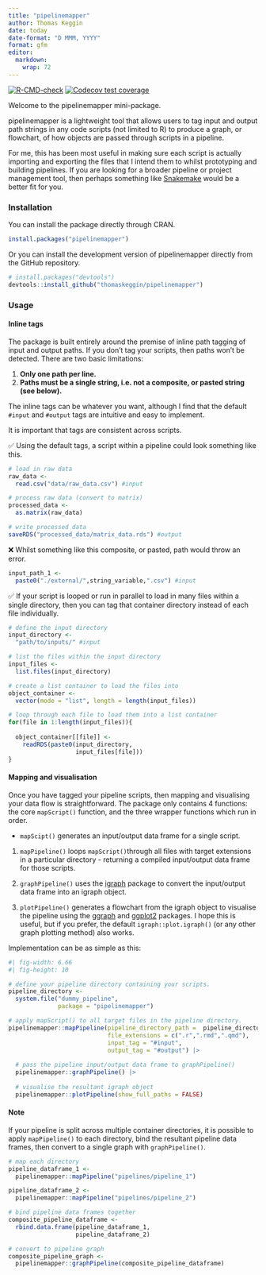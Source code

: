 ```yaml
---
title: "pipelinemapper"
author: Thomas Keggin
date: today
date-format: "D MMM, YYYY"
format: gfm
editor: 
  markdown: 
    wrap: 72
---
```


<!-- badges: start -->
[![R-CMD-check](https://github.com/thomaskeggin/pipelinemapper/actions/workflows/R-CMD-check.yaml/badge.svg)](https://github.com/thomaskeggin/pipelinemapper/actions/workflows/R-CMD-check.yaml)
[![Codecov test coverage](https://codecov.io/gh/thomaskeggin/pipelinemapper/graph/badge.svg)](https://app.codecov.io/gh/thomaskeggin/pipelinemapper)
<!-- badges: end -->

Welcome to the pipelinemapper mini-package.

pipelinemapper is a lightweight tool that allows users to tag input and
output path strings in any code scripts (not limited to R) to produce a
graph, or flowchart, of how objects are passed through scripts in a
pipeline.

For me, this has been most useful in making sure each script is actually
importing and exporting the files that I intend them to whilst
prototyping and building pipelines. If you are looking for a broader
pipeline or project management tool, then perhaps something like
[Snakemake](https://snakemake.readthedocs.io/en/stable/) would be a
better fit for you.

### Installation

You can install the package directly through CRAN.

```r
install.packages("pipelinemapper")
```

Or you can install the development version of pipelinemapper directly from
the GitHub repository.

```r
# install.packages("devtools")
devtools::install_github("thomaskeggin/pipelinemapper")
```

### Usage

#### Inline tags

The package is built entirely around the premise of inline path tagging
of input and output paths. If you don't tag your scripts, then paths
won't be detected. There are two basic limitations:

1.  **Only one path per line.**
2.  **Paths must be a single string, i.e. not a composite, or pasted
    string (see below).**

The inline tags can be whatever you want, although I find that the
default `#input` and `#output` tags are intuitive and easy to implement.

It is important that tags are consistent across scripts.

✅ Using the default tags, a script within a pipeline could look
something like this.

```r
# load in raw data
raw_data <-
  read.csv("data/raw_data.csv") #input

# process raw data (convert to matrix)
processed_data <-
  as.matrix(raw_data)

# write processed data
saveRDS("processed_data/matrix_data.rds") #output

```

❌ Whilst something like this composite, or pasted, path would throw an
error.

```r
input_path_1 <-
  paste0("./external/",string_variable,".csv") #input

```

✅ If your script is looped or run in parallel to load in many files
within a single directory, then you can tag that container directory
instead of each file individually.

```r
# define the input directory
input_directory <-
  "path/to/inputs/" #input

# list the files within the input directory
input_files <-
  list.files(input_directory)

# create a list container to load the files into
object_container <-
  vector(mode = "list", length = length(input_files))

# loop through each file to load them into a list container
for(file in 1:length(input_files)){
  
  object_container[[file]] <-
    readRDS(paste0(input_directory,
                   input_files[file]))
}
```

#### Mapping and visualisation

Once you have tagged your pipeline scripts, then mapping and visualising
your data flow is straightforward. The package only contains 4
functions: the core `mapScript()` function, and the three wrapper
functions which run in order.

-   `mapScipt()` generates an input/output data frame for a single
    script.

1.  `mapPipeline()` loops `mapScript()`through all files with target
    extensions in a particular directory - returning a compiled
    input/output data frame for those scripts.

2.  `graphPipeline()` uses the [igraph](https://r.igraph.org/) package
    to convert the input/output data frame into an igraph object.

3.  `plotPipeline()` generates a flowchart from the igraph object to
    visualise the pipeline using the
    [ggraph](https://ggraph.data-imaginist.com/) and
    [ggplot2](https://ggplot2.tidyverse.org/) packages. I hope this is
    useful, but if you prefer, the default `igraph::plot.igraph()` (or
    any other graph plotting method) also works.

Implementation can be as simple as this:

```r
#| fig-width: 6.66
#| fig-height: 10

# define your pipeline directory containing your scripts.
pipeline_directory <-
  system.file("dummy_pipeline",
              package = "pipelinemapper")

# apply mapScript() to all target files in the pipeline directory.
pipelinemapper::mapPipeline(pipeline_directory_path =  pipeline_directory,
                            file_extensions = c(".r",".rmd",".qmd"),
                            input_tag = "#input",
                            output_tag = "#output") |> 
  
  # pass the pipeline input/output data frame to graphPipeline()
  pipelinemapper::graphPipeline() |> 
  
  # visualise the resultant igraph object
  pipelinemapper::plotPipeline(show_full_paths = FALSE)

```

#### Note

If your pipeline is split across multiple container directories, it is
possible to apply `mapPipeline()` to each directory, bind the resultant
pipeline data frames, then convert to a single graph with
`graphPipeline()`.

```r
# map each directory
pipeline_dataframe_1 <-
  pipelinemapper::mapPipeline("pipelines/pipeline_1")

pipeline_dataframe_2 <-
  pipelinemapper::mapPipeline("pipelines/pipeline_2")

# bind pipeline data frames together
composite_pipeline_dataframe <-
  rbind.data.frame(pipeline_dataframe_1,
                   pipeline_dataframe_2)

# convert to pipeline graph
composite_pipeline_graph <-
  pipelinemapper::graphPipeline(composite_pipeline_dataframe)


```
